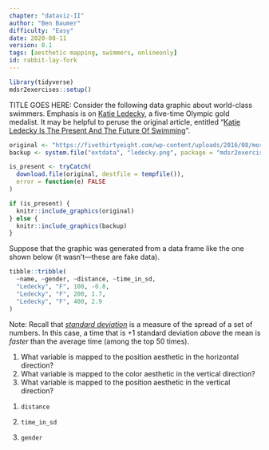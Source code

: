 ```yaml
---
chapter: "dataviz-II"
author: "Ben Baumer"
difficulty: "Easy"
date: 2020-08-11 
version: 0.1
tags: [aesthetic mapping, swimmers, onlineonly]
id: rabbit-lay-fork
---
```


```r
library(tidyverse)
mdsr2exercises::setup()
```

TITLE GOES HERE: Consider the following data graphic about world-class swimmers. Emphasis is on [Katie Ledecky](https://en.wikipedia.org/wiki/Katie\_Ledecky), a five-time Olympic gold medalist. It may be helpful to peruse the original article, entitled "[Katie Ledecky Is The Present And The Future Of Swimming](https://fivethirtyeight.com/features/katie-ledecky-is-the-present-and-the-future-of-swimming/)".

```r
original <- "https://fivethirtyeight.com/wp-content/uploads/2016/08/morris-ledecky-2.png"
backup <- system.file("extdata", "ledecky.png", package = "mdsr2exercises")

is_present <- tryCatch(
  download.file(original, destfile = tempfile()), 
  error = function(e) FALSE
)

if (is_present) {
  knitr::include_graphics(original)
} else {
  knitr::include_graphics(backup)
}
```

Suppose that the graphic was generated from a data frame like the one shown below (it wasn't---these are fake data). 

```r
tibble::tribble(
  ~name, ~gender, ~distance, ~time_in_sd,
  "Ledecky", "F", 100, -0.8,
  "Ledecky", "F", 200, 1.7,
  "Ledecky", "F", 400, 2.9
)
```

Note: Recall that [*standard deviation*](https://en.wikipedia.org/wiki/Standard_deviation) is a measure of the spread of a set of numbers. In this case, a time that is +1 standard deviation *above* the mean is *faster* than the average time (among the top 50 times).

1. What variable is mapped to the position aesthetic in the horizontal direction? 
1. What variable is mapped to the color aesthetic in the vertical direction?
1. What variable is mapped to the position aesthetic in the vertical direction?

<!--answer-start-->

1. `distance`

2. `time_in_sd`

3. `gender`

<!--answer-end-->




